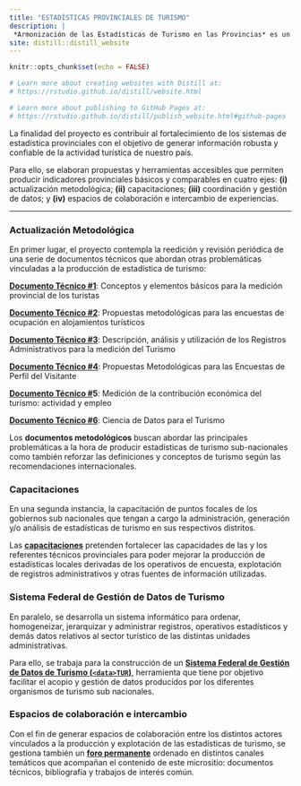 ```yaml
---
title: "ESTADÍSTICAS PROVINCIALES DE TURISMO"
description: |
 *Armonización de las Estadísticas de Turismo en las Provincias* es un proyecto de la Dirección Nacional de Mercados y Estadística de la [Subsecretaría de Turismo del Ministerio del Interior](https://www.argentina.gob.ar/interior/turismo){target="_blank"}.
site: distill::distill_website
---
```


```r
knitr::opts_chunk$set(echo = FALSE)

# Learn more about creating websites with Distill at:
# https://rstudio.github.io/distill/website.html

# Learn more about publishing to GitHub Pages at:
# https://rstudio.github.io/distill/publish_website.html#github-pages

```

La finalidad del proyecto es contribuir al fortalecimiento de los sistemas de estadística provinciales con el objetivo de generar información robusta y confiable de la actividad turística de nuestro país.

Para ello, se elaboran propuestas y herramientas accesibles que permiten producir indicadores provinciales básicos y comparables en cuatro ejes: **(i)** actualización metodológica; **(ii)** capacitaciones; **(iii)** coordinación y gestión de datos; y **(iv)** espacios de colaboración e intercambio de experiencias.

------------------------------------------------------------------------

### Actualización Metodológica

En primer lugar, el proyecto contempla la reedición y revisión periódica de una serie de documentos técnicos que abordan otras problemáticas vinculadas a la producción de estadística de turismo:

[**Documento Técnico #1**](https://dnme-minturdep.github.io/DT1_medicion_turismo/): Conceptos y elementos básicos para la medición provincial de los turistas

[**Documento Técnico #2**](https://dnme-minturdep.github.io/DT2_encuestas/): Propuestas metodológicas para las encuestas de ocupación en alojamientos turísticos

[**Documento Técnico #3**](https://dnme-minturdep.github.io/DT3_registros_adminsitrativos/): Descripción, análisis y utilización de los Registros Administrativos para la medición del Turismo

[**Documento Técnico #4**](https://dnme-minturdep.github.io/DT4_perfiles/): Propuestas Metodológicas para las Encuestas de Perfil del Visitante

[**Documento Técnico \#**](https://dnme-minturdep.github.io/DT5_actividad_empleo/)**5**: Medición de la contribución económica del turismo: actividad y empleo

[**Documento Técnico #6**](https://dnme-minturdep.github.io/DT6_ciencia_de_datos_turismo/): Ciencia de Datos para el Turismo

Los **documentos metodológicos** buscan abordar las principales problemáticas a la hora de producir estadísticas de turismo sub-nacionales como también reforzar las definiciones y conceptos de turismo según las recomendaciones internacionales.

### Capacitaciones

En una segunda instancia, la capacitación de puntos focales de los gobiernos sub nacionales que tengan a cargo la administración, generación y/o análisis de estadísticas de turismo en sus respectivos distritos.

Las [**capacitaciones**](https://armonizacion.yvera.tur.ar/capacitaciones.html) pretenden fortalecer las capacidades de las y los referentes técnicos provinciales para poder mejorar la producción de estadísticas locales derivadas de los operativos de encuesta, explotación de registros administrativos y otras fuentes de información utilizadas.

### Sistema Federal de Gestión de Datos de Turismo

En paralelo, se desarrolla un sistema informático para ordenar, homogeneizar, jerarquizar y administrar  registros, operativos estadísticos y demás datos relativos al sector turístico de las distintas unidades administrativas.

Para ello, se trabaja para la construcción de un [**Sistema Federal de Gestión de Datos de Turismo (`<data>TUR`)**](https://datatur.yvera.tur.ar/), herramienta que tiene por objetivo facilitar el acopio y gestión de datos producidos por los diferentes organismos de turismo sub nacionales.

### Espacios de colaboración e intercambio

Con el fin de generar espacios de colaboración entre los distintos actores vinculados a la producción y explotación de las estadísticas de turismo, se gestiona también un [**foro permanente**](https://armonizacionespacio.slack.com/) ordenado en distintos canales temáticos que acompañan el contenido de este micrositio: documentos técnicos, bibliografía y trabajos de interés común.

